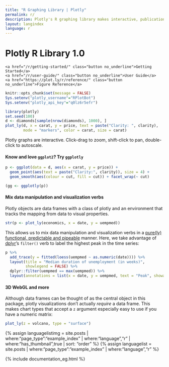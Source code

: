 ```yaml
---
title: "R Graphing Library | Plotly"
permalink: r/
description: Plotly's R graphing library makes interactive, publication-quality graphs online. Examples of how to make line plots, scatter plots, area charts, bar charts, error bars, box plots, histograms, heatmaps, subplots, multiple-axes, polar charts and bubble charts.
layout: langindex
language: r
---
```


<h1 class="centered">Plotly R Library 1.0</h1>
<div class="row centered btnrow">
	<a href="/r/getting-started/" class="button no_underline">Getting Started</a>
	<a href="/r/user-guide/" class="button no_underline">User Guide</a>
	<a href="https://plot.ly/r/reference/" class="button no_underline">Figure Reference</a>
</div>


```r
knitr::opts_chunk$set(message = FALSE)
Sys.setenv("plotly_username"="RPlotBot")
Sys.setenv("plotly_api_key"="q0lz6r5efr")
```

```r
library(plotly)
set.seed(100)
d <- diamonds[sample(nrow(diamonds), 1000), ]
plot_ly(d, x = carat, y = price, text = paste("Clarity: ", clarity),
        mode = "markers", color = carat, size = carat)

```
Plotly graphs are interactive. Click-drag to zoom, shift-click to pan, double-click to autoscale.


#### Know and love `ggplot2`? Try `ggplotly`

```r
p <- ggplot(data = d, aes(x = carat, y = price)) +
  geom_point(aes(text = paste("Clarity:", clarity)), size = 4) +
  geom_smooth(aes(colour = cut, fill = cut)) + facet_wrap(~ cut)

(gg <- ggplotly(p))
```


#### Mix data manipulation and visualization verbs

Plotly objects are data frames with a class of plotly and an environment that tracks the mapping from data to visual properties.

```r
str(p <- plot_ly(economics, x = date, y = uempmed))
```

This allows us to mix data manipulation and visualization verbs in a [pure(ly) functional, predictable and pipeable](https://dl.dropboxusercontent.com/u/41902/pipe-dsls.pdf) manner. Here, we take advantage of [dplyr](http://cran.r-project.org/web/packages/dplyr/index.html)'s `filter()` verb to label the highest peak in the time series:

```r
p %>%
  add_trace(y = fitted(loess(uempmed ~ as.numeric(date)))) %>%
  layout(title = "Median duration of unemployment (in weeks)",
         showlegend = FALSE) %>%
  dplyr::filter(uempmed == max(uempmed)) %>%
  layout(annotations = list(x = date, y = uempmed, text = "Peak", showarrow = T))
```

#### 3D WebGL and more

Although data frames can be thought of as the central object in this package, plotly visualizations don't actually _require_ a data frame. This makes chart types that accept a `z` argument especially easy to use if you have a numeric matrix:

```r
plot_ly(z = volcano, type = "surface")
```

{% assign languagelistimg = site.posts | where:"page_type":"example_index" | where:"language","r"  | where:"has_thumbnail",true | sort: "order"  %}
{% assign languagelist = site.posts | where:"page_type":"example_index" | where:"language","r" %}

{% include documentation_eg.html %}
